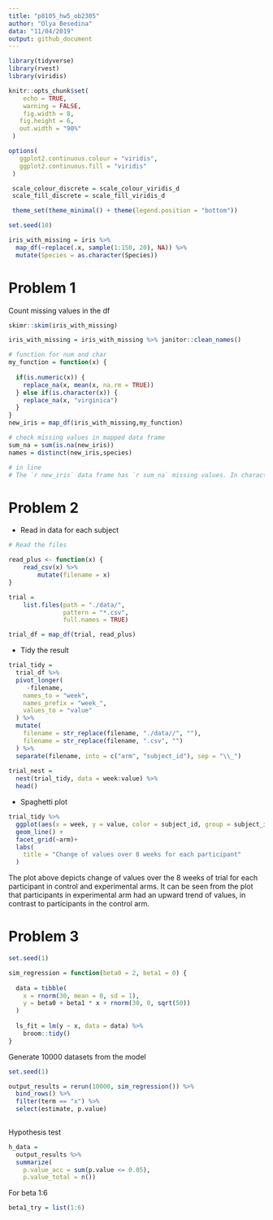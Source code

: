 ```yaml
---
title: "p8105_hw5_ob2305"
author: "Olya Besedina"
data: "11/04/2019"
output: github_document
---
```

  
```r
library(tidyverse)
library(rvest)
library(viridis)

knitr::opts_chunk$set(
 	echo = TRUE,
 	warning = FALSE,
 	fig.width = 8, 
   fig.height = 6,
   out.width = "90%"
 )

options(
   ggplot2.continuous.colour = "viridis",
   ggplot2.continuous.fill = "viridis"
 )

 scale_colour_discrete = scale_colour_viridis_d
 scale_fill_discrete = scale_fill_viridis_d

 theme_set(theme_minimal() + theme(legend.position = "bottom"))

set.seed(10)

iris_with_missing = iris %>% 
  map_df(~replace(.x, sample(1:150, 20), NA)) %>%
  mutate(Species = as.character(Species))
```

# Problem 1

Count missing values in the df

```r
skimr::skim(iris_with_missing)
```

```r
iris_with_missing = iris_with_missing %>% janitor::clean_names()

# function for num and char
my_function = function(x) {
  
  if(is.numeric(x)) {
    replace_na(x, mean(x, na.rm = TRUE))
  } else if(is.character(x)) {
    replace_na(x, "virginica")
  }
}
new_iris = map_df(iris_with_missing,my_function)

# check missing values in mapped data frame
sum_na = sum(is.na(new_iris))
names = distinct(new_iris,species)

# in line 
# The `r new_iris` data frame has `r sum_na` missing values. In character variables missing values were replaced withthe mean value of that variable and in character variable they were replaced with "virginica". Character value in the new data frame has three distinct values `r names`.
```



# Problem 2

* Read in data for each subject 
```r
# Read the files

read_plus <- function(x) {
    read_csv(x) %>% 
        mutate(filename = x)
}

trial =
    list.files(path = "./data/", 
               pattern = "*.csv",
               full.names = TRUE)

trial_df = map_df(trial, read_plus)
```

* Tidy the result

```r
trial_tidy =
  trial_df %>%
  pivot_longer(
     -filename,
    names_to = "week",
    names_prefix = "week_",
    values_to = "value"
  ) %>% 
  mutate(
    filename = str_replace(filename, "./data//", ""),
    filename = str_replace(filename, ".csv", "")
  ) %>%  
  separate(filename, into = c("arm", "subject_id"), sep = "\\_")
 
trial_nest = 
  nest(trial_tidy, data = week:value) %>% 
  head()
```

* Spaghetti plot 

```r
trial_tidy %>% 
  ggplot(aes(x = week, y = value, color = subject_id, group = subject_id)) +
  geom_line() +
  facet_grid(~arm)+
  labs(
    title = "Change of values over 8 weeks for each participant"
  )
```

The plot above depicts change of values over the 8 weeks of trial for each participant in control and experimental arms. It can be seen from the plot that participants in experimental arm had an upward trend of values, in contrast to participants in the control arm.


# Problem 3

```r
set.seed(1)

sim_regression = function(beta0 = 2, beta1 = 0) {
  
  data = tibble(
    x = rnorm(30, mean = 0, sd = 1),
    y = beta0 + beta1 * x + rnorm(30, 0, sqrt(50))
  )
  
  ls_fit = lm(y ~ x, data = data) %>% 
    broom::tidy()
}

```

Generate 10000 datasets from the model

```r
set.seed(1)

output_results = rerun(10000, sim_regression()) %>% 
  bind_rows() %>% 
  filter(term == "x") %>% 
  select(estimate, p.value) 
  
```

Hypothesis test

```r
h_data = 
  output_results %>%
  summarize(
    p.value_acc = sum(p.value <= 0.05),
    p.value_total = n()) 
```



For beta 1:6

```r
beta1_try = list(1:6)
```






